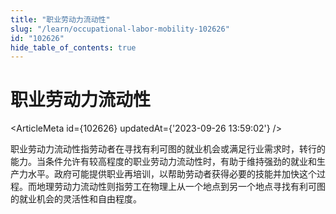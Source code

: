 ```yaml
---
title: "职业劳动力流动性"
slug: "/learn/occupational-labor-mobility-102626"
id: "102626"
hide_table_of_contents: true
---
```



# 职业劳动力流动性

<ArticleMeta id={102626} updatedAt={'2023-09-26 13:59:02'} />
<div className='border-solid border-b border-t-0 my-4 border-[var(--ifm-color-gray-300)]' />

职业劳动力流动性指劳动者在寻找有利可图的就业机会或满足行业需求时，转行的能力。当条件允许有较高程度的职业劳动力流动性时，有助于维持强劲的就业和生产力水平。政府可能提供职业再培训，以帮助劳动者获得必要的技能并加快这个过程。而地理劳动力流动性则指劳工在物理上从一个地点到另一个地点寻找有利可图的就业机会的灵活性和自由程度。
